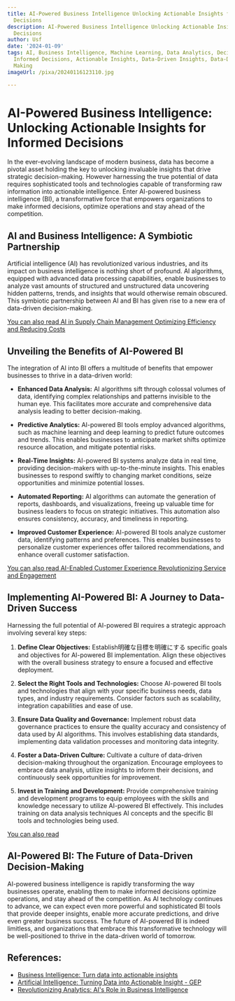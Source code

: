 ```yaml
---
title: AI-Powered Business Intelligence Unlocking Actionable Insights for Informed
  Decisions
description: AI-Powered Business Intelligence Unlocking Actionable Insights for Informed
  Decisions
author: Usf
date: '2024-01-09'
tags: AI, Business Intelligence, Machine Learning, Data Analytics, Decision Making,
  Informed Decisions, Actionable Insights, Data-Driven Insights, Data-Driven Decision
  Making
imageUrl: /pixa/20240116123110.jpg

---
```

# AI-Powered Business Intelligence: Unlocking Actionable Insights  for Informed Decisions

In the ever-evolving landscape of modern business, data  has become a pivotal asset holding the key to unlocking invaluable insights that drive strategic decision-making.  However harnessing the  true potential of  data  requires sophisticated tools and technologies capable of transforming raw information  into actionable  intelligence. Enter AI-powered business intelligence (BI), a transformative force  that empowers organizations to make informed decisions, optimize  operations  and stay ahead  of the  competition.

## AI and Business Intelligence: A Symbiotic Partnership

Artificial intelligence (AI) has revolutionized various industries, and its impact on business intelligence is nothing  short  of profound. AI algorithms, equipped  with advanced data processing capabilities, enable businesses to analyze vast amounts of structured and unstructured data uncovering hidden  patterns, trends, and insights that would otherwise remain obscured. This symbiotic  partnership between AI and BI has given rise to a new era of data-driven decision-making.

[You can  also read AI  in Supply Chain Management Optimizing Efficiency and Reducing Costs](AI%20in%20Supply%20Chain%20Management%20Optimizing%20Efficiency%20and%20Reducing%20Costs)


## Unveiling the Benefits of  AI-Powered BI

The integration of AI into BI offers a multitude of benefits that empower businesses to thrive in a data-driven world:

- **Enhanced Data Analysis:** AI algorithms sift through colossal volumes of data,  identifying complex relationships and patterns invisible  to the human  eye. This facilitates more accurate and comprehensive data analysis leading to better decision-making.

- **Predictive Analytics:** AI-powered BI tools employ advanced algorithms,  such as machine learning and deep learning to predict future outcomes and trends. This enables  businesses to anticipate market shifts  optimize resource allocation, and mitigate potential risks.

- **Real-Time Insights:** AI-powered BI systems  analyze data in real  time,  providing decision-makers with up-to-the-minute insights. This enables businesses to respond swiftly to changing market conditions, seize  opportunities and minimize potential losses.

- **Automated Reporting:** AI algorithms can automate the generation of reports, dashboards,  and visualizations, freeing up valuable time  for business leaders to focus on strategic initiatives. This automation also ensures consistency, accuracy,  and timeliness in reporting.

- **Improved Customer Experience:** AI-powered BI tools analyze customer data, identifying patterns and preferences. This enables businesses to personalize customer experiences offer  tailored recommendations, and enhance overall customer satisfaction.

[You can also  read AI-Enabled Customer Experience Revolutionizing  Service and Engagement](AI-Enabled%20Customer%20Experience%20Revolutionizing%20Service%20and%20Engagement)


## Implementing AI-Powered BI: A Journey to Data-Driven  Success

Harnessing the full potential of AI-powered BI  requires a strategic approach involving several key  steps:

1. **Define  Clear Objectives:** Establish明確な目標を明確にする specific goals and objectives for AI-powered BI implementation. Align these objectives with the overall business strategy to ensure a focused and effective deployment.

2. **Select the Right Tools and Technologies:** Choose AI-powered BI tools and technologies that align with your specific business  needs, data types,  and industry requirements. Consider factors such as scalability, integration  capabilities and ease of use.

3. **Ensure Data  Quality and Governance:** Implement robust data governance practices to ensure  the quality accuracy and consistency of data used  by AI algorithms. This involves establishing data standards, implementing data validation processes and monitoring data  integrity.

4.  **Foster a Data-Driven Culture:** Cultivate a culture of data-driven decision-making throughout the organization. Encourage employees to embrace data analysis, utilize insights  to inform their decisions, and continuously seek opportunities for improvement.

5. **Invest in Training and Development:** Provide  comprehensive training and development programs to equip employees with the skills and knowledge necessary to utilize AI-powered BI effectively. This includes training on data analysis techniques AI concepts and the specific BI tools and technologies being used.

[You can also read ]()


## AI-Powered  BI: The Future of Data-Driven Decision-Making

AI-powered business intelligence is rapidly transforming the way businesses operate, enabling them to make informed decisions optimize operations, and stay ahead  of the competition. As AI technology  continues to advance, we can expect even more powerful and sophisticated  BI  tools that provide deeper  insights, enable more  accurate predictions,  and drive even greater business success. The future of AI-powered BI  is indeed limitless, and organizations that embrace this transformative technology will  be well-positioned to thrive in the  data-driven world  of  tomorrow.

## References:
- [Business Intelligence: Turn data into actionable insights](https://datarundown.com/business-intelligence/)
- [Artificial Intelligence: Turning Data into Actionable Insight - GEP](https://www.gep.com/white-papers/artificial-intelligence-turning-data-into-insights)
- [Revolutionizing Analytics: AI's Role in Business Intelligence](https://improvado.io/blog/ai-business-intelligence)
